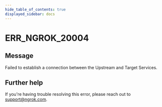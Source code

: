 ```yaml
---
hide_table_of_contents: true
displayed_sidebar: docs
---
```



# ERR_NGROK_20004

## Message

Failed to establish a connection between the Upstream and Target Services.

<ErrorDetails error="err_ngrok_20004" />

## Further help

If you're having trouble resolving this error, please reach out to [support@ngrok.com](mailto:support@ngrok.com?subject=Help%20with%20ERR_NGROK_20004).
